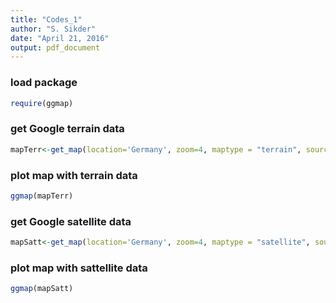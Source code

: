 ```yaml
---
title: "Codes_1"
author: "S. Sikder"
date: "April 21, 2016"
output: pdf_document
---
```


### load package 
```r
require(ggmap)
```


### get Google terrain data

```r
mapTerr<-get_map(location='Germany', zoom=4, maptype = "terrain", source='google',color='color')

```


### plot map with terrain data
```r
ggmap(mapTerr)


```

### get Google satellite data

```r
mapSatt<-get_map(location='Germany', zoom=4, maptype = "satellite", source='google',color='color') # just change maptype

```

### plot map with sattellite data
```r
ggmap(mapSatt)

```

